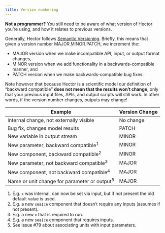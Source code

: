 ```yaml
---
title: Version numbering
---
```



**Not a programmer?** You still need to be aware of what version of Hector you're using, and how it relates to previous versions.

Generally, Hector follows [Semantic Versioning](http://semver.org). Briefly, this means that given a version number MAJOR.MINOR.PATCH, we increment the:

- MAJOR version when we make incompatible API, input, or output format changes,
- MINOR version when we add functionality in a backwards-compatible manner, and
- PATCH version when we make backwards-compatible bug fixes.

Note however that because Hector is a scientific model our definition of "backward compatible" **does not mean that the results won't change**, only that your previous input files, APIs, and output scripts will still work. In other words, if the version number changes, outputs may change!

Example  | Version Change
----------------------------------------- | -------------
Internal change, not externally visible   | No change
Bug fix, changes model results  | PATCH
New variable in output stream   | MINOR
New parameter, backward compatible<sup>1</sup> | MINOR
New component, backward compatible<sup>2</sup> | MINOR
New parameter, not backward compatible<sup>3</sup> | MAJOR
New component, not backward compatible<sup>4</sup> | MAJOR
Name or unit change for parameter or output<sup>5</sup> | MAJOR


1. E.g. `x` was internal, can now be set via input, but if not present the old default value is used.
2. E.g. a new `seaIce` component that doesn't require any inputs (assumes if not present).
3. E.g. a new `x` that is required to run.
4. E.g. a new `seaIce` component that requires inputs.
5. See issue #79 about associating units with input parameters.
